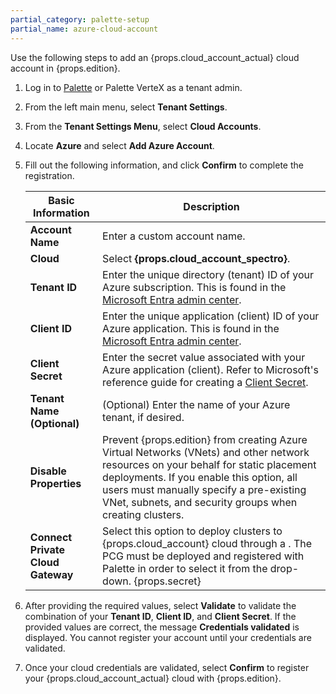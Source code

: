 ```yaml
---
partial_category: palette-setup
partial_name: azure-cloud-account
---
```


Use the following steps to add an {props.cloud_account_actual} cloud account in {props.edition}.

1. Log in to [Palette](https://console.spectrocloud.com) or Palette VerteX as a tenant admin.

2. From the left main menu, select **Tenant Settings**.

3. From the **Tenant Settings Menu**, select **Cloud Accounts**.

4. Locate **Azure** and select **Add Azure Account**.

5. Fill out the following information, and click **Confirm** to complete the registration.

   | **Basic Information**             | **Description**                                                                                                                                                                                                                                                                                        |
   | --------------------------------- | ------------------------------------------------------------------------------------------------------------------------------------------------------------------------------------------------------------------------------------------------------------------------------------------------------ |
   | **Account Name**                  | Enter a custom account name.                                                                                                                                                                                                                                                                                 |
   | **Cloud**                         | Select **{props.cloud_account_spectro}**.                                                                                                         |
   | **Tenant ID**                     | Enter the unique directory (tenant) ID of your Azure subscription. This is found in the [Microsoft Entra admin center](https://entra.microsoft.com).                                                                                                                                                                                                                                                        |
   | **Client ID**                     | Enter the unique application (client) ID of your Azure application. This is found in the [Microsoft Entra admin center](https://entra.microsoft.com).                                                                                                                                                                                                                                                              |
   | **Client Secret**                 | Enter the secret value associated with your Azure application (client). Refer to Microsoft's reference guide for creating a [Client Secret](https://docs.microsoft.com/en-us/azure/active-directory/develop/howto-create-service-principal-portal#create-an-azure-active-directory-application).                                             |
   | **Tenant Name (Optional)**                   | (Optional) Enter the name of your Azure tenant, if desired.                                                                                                                                                                                                                                                                               |
   | **Disable Properties**            | Prevent {props.edition} from creating Azure Virtual Networks (VNets) and other network resources on your behalf for static placement deployments. If you enable this option, all users must manually specify a pre-existing VNet, subnets, and security groups when creating clusters. |
   | **Connect Private Cloud Gateway** | Select this option to deploy clusters to {props.cloud_account} cloud through a <VersionedLink text="Private Cloud Gateway (PGC)" url="/clusters/pcg/architecture"/>. The PCG must be deployed and registered with Palette in order to select it from the drop-down. {props.secret}                                                                  |

6. After providing the required values, select **Validate** to validate the combination of your **Tenant ID**, **Client ID**, and **Client Secret**. If the provided values are correct, the message **Credentials validated** is displayed. You cannot register your account until your credentials are validated.

7. Once your cloud credentials are validated, select **Confirm** to register your {props.cloud_account_actual} cloud with {props.edition}.
